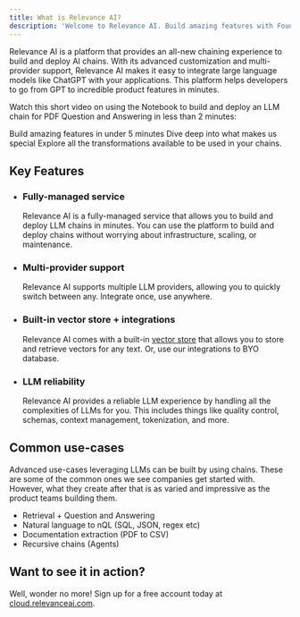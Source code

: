 ```yaml
---
title: What is Relevance AI?
description: 'Welcome to Relevance AI. Build amazing features with Foundation Models.'
---
```


Relevance AI is a platform that provides an all-new chaining experience to build and deploy AI chains. With its advanced customization and multi-provider support, Relevance AI makes it easy to integrate large language models like ChatGPT with your applications. This platform helps developers to go from GPT to incredible product features in minutes.

Watch this short video on using the Notebook to build and deploy an LLM chain for PDF Question and Answering in less than 2 minutes:

<CardGroup cols={2}>
  <Card title="Quickstart" icon="circle-play" href="/quickstart">Build amazing features in under 5 minutes</Card>
  <Card title="Features" icon="function" href="/features">Dive deep into what makes us special</Card>
</CardGroup>
<Card title="Library of transformations" icon="book" href="/sdk/tranformation-steps">Explore all the transformations available to be used in your chains.</Card>

## Key Features

- ### Fully-managed service

  Relevance AI is a fully-managed service that allows you to build and deploy LLM chains in minutes. You can use the platform to build and deploy chains without worrying about infrastructure, scaling, or maintenance.

- ### Multi-provider support
  
  Relevance AI supports multiple LLM providers, allowing you to quickly switch between any. Integrate once, use anywhere.

- ### Built-in vector store + integrations

  Relevance AI comes with a built-in [vector store](https://vectordatabase.com) that allows you to store and retrieve vectors for any text. Or, use our integrations to BYO database.

- ### LLM reliability

  Relevance AI provides a reliable LLM experience by handling all the complexities of LLMs for you. This includes things like quality control, schemas, context management, tokenization, and more.


## Common use-cases

Advanced use-cases leveraging LLMs can be built by using chains. These are some of the common ones we see companies get started with. However, what they create after that is as varied and impressive as the product teams building them.

- Retrieval + Question and Answering 
- Natural language to nQL (SQL, JSON, regex etc)
- Documentation extraction (PDF to CSV)
- Recursive chains (Agents)

## Want to see it in action?

Well, wonder no more! Sign up for a free account today at [cloud.relevanceai.com](https://cloud.relevanceai.com/?utm_source=docs).